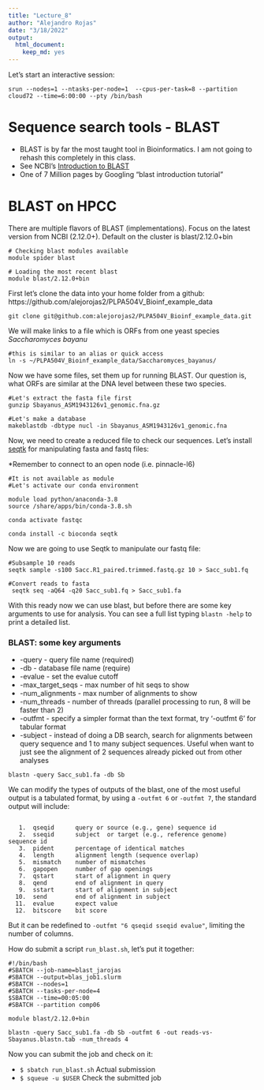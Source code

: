 ```yaml
---
title: "Lecture_8"
author: "Alejandro Rojas"
date: "3/18/2022"
output: 
  html_document: 
    keep_md: yes
---
```


Let's start an interactive session:

```
srun --nodes=1 --ntasks-per-node=1  --cpus-per-task=8 --partition cloud72 --time=6:00:00 --pty /bin/bash
```

# Sequence search tools - BLAST
* BLAST is by far the most taught tool in Bioinformatics. I am not going to rehash this completely in this class.
* See NCBI’s [Introduction to BLAST](https://www.ncbi.nlm.nih.gov/books/NBK1762/)
* One of 7 Million pages by Googling “blast introduction tutorial”

# BLAST on HPCC
There are multiple flavors of BLAST (implementations). Focus on the latest version from NCBI (2.12.0+). Default on the cluster is blast/2.12.0+bin

```
# Checking blast modules available
module spider blast

# Loading the most recent blast
module blast/2.12.0+bin
```

First let's clone the data into your home folder from a github: https://github.com/alejorojas2/PLPA504V_Bioinf_example_data

```
git clone git@github.com:alejorojas2/PLPA504V_Bioinf_example_data.git
```

We will make links to a file which is ORFs from one yeast species _Saccharomyces bayanu_

```
#this is similar to an alias or quick access
ln -s ~/PLPA504V_Bioinf_example_data/Saccharomyces_bayanus/
```

Now we have some files, set them up for running BLAST. Our question is, what
ORFs are similar at the DNA level between these two species.

```
#Let's extract the fasta file first
gunzip Sbayanus_ASM1943126v1_genomic.fna.gz

#Let's make a database
makeblastdb -dbtype nucl -in Sbayanus_ASM1943126v1_genomic.fna
```

Now, we need to create a reduced file to check our sequences.  Let's install [seqtk](https://docs.csc.fi/apps/seqtk/) for manipulating fasta and fastq files:

*Remember to connect to an open node (i.e. pinnacle-l6)

```
#It is not available as module
#Let's activate our conda environment

module load python/anaconda-3.8
source /share/apps/bin/conda-3.8.sh

conda activate fastqc

conda install -c bioconda seqtk

```

Now we are going to use Seqtk to manipulate our fastq file:

```
#Subsample 10 reads
seqtk sample -s100 Sacc.R1_paired.trimmed.fastq.gz 10 > Sacc_sub1.fq

#Convert reads to fasta
 seqtk seq -aQ64 -q20 Sacc_sub1.fq > Sacc_sub1.fa
```

With this ready now we can use blast, but before there are some key arguments to use for analysis.
You can see a full list typing `blastn -help` to print a detailed list.

### BLAST: some key arguments
* -query - query file name (required)
* -db - database file name (require)
* -evalue - set the evalue cutoff
* -max_target_seqs - max number of hit seqs to show
* -num_alignments - max number of alignments to show
* -num_threads - number of threads (parallel processing to run, 8 will be
faster than 2)
* -outfmt - specify a simpler format than the text format, try ‘-outfmt 6’ for
tabular format
* -subject - instead of doing a DB search, search for alignments between
query sequence and 1 to many subject sequences. Useful when want to just
see the alignment of 2 sequences already picked out from other analyses

```
blastn -query Sacc_sub1.fa -db Sb

```

We can modify the types of outputs of the blast, one of the most useful output is a tabulated format, 
by using a `-outfmt 6` or `-outfmt 7`, the standard output will include:

```
 
   1.  qseqid      query or source (e.g., gene) sequence id
   2.  sseqid      subject  or target (e.g., reference genome) sequence id
   3.  pident      percentage of identical matches
   4.  length      alignment length (sequence overlap)
   5.  mismatch    number of mismatches
   6.  gapopen     number of gap openings
   7.  qstart      start of alignment in query
   8.  qend        end of alignment in query
   9.  sstart      start of alignment in subject
  10.  send        end of alignment in subject
  11.  evalue      expect value
  12.  bitscore    bit score

```

But it can be redefined to `-outfmt "6 qseqid sseqid evalue"`, limiting the number of columns.

How do submit a script `run_blast.sh`, let's put it together:

```
#!/bin/bash
#SBATCH --job-name=blast_jarojas
#SBATCH --output=blas_job1.slurm
#SBATCH --nodes=1
#SBATCH --tasks-per-node=4
$SBATCH --time=00:05:00
#SBATCH --partition comp06

module blast/2.12.0+bin

blastn -query Sacc_sub1.fa -db Sb -outfmt 6 -out reads-vs-Sbayanus.blastn.tab -num_threads 4

```

Now you can submit the job and check on it:

* `$ sbatch run_blast.sh` Actual submission
* `$ squeue -u $USER`  Check the submitted job